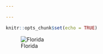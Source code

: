 ```yaml
---

---
```


```r
knitr::opts_chunk$set(echo = TRUE)
```

![Florida](C:/Users/Kaji/Desktop/shankarkshakya.github.io/Florida/IMG_3991.JPG)